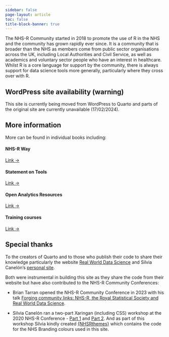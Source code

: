 ```yaml
---
sidebar: false
page-layout: article
toc: false
title-block-banner: true
---
```


The NHS-R Community started in 2018 to promote the use of R in the NHS and the community has grown rapidly ever since. 
It is a community that is broader than the NHS as members come from public sector organisations across the UK, including Local Authorities and Civil Service, as well as academics and voluntary sector people who have an interest in healthcare. 
Whilst R is a core language for support by the community, there is always support for data science tools more generally, particularly where they cross over with R.

:::{.callout-warning collapse=false appearance='default' icon=true}
## WordPress site availability (warning)
This site is currently being moved from WordPress to Quarto and parts of the original site are currently unavailable (17/02/2024).
:::


## More information

More can be found in individual books including:

::: grid
::: g-col-3
#### NHS-R Way

::: {#NHSRWay}
:::

[Link →](https://nhsrway.nhsrcommunity.com/){.about-links .subtitle}
:::

::: g-col-3
#### Statement on Tools

::: {#statement-on-tools}
:::

[Link →](https://tools.nhsrcommunity.com/){.about-links .subtitle}
:::

::: g-col-3
#### Open Analytics Resources

::: {#open-analytics-resources}
:::

[Link →](https://resources.nhsrcommunity.com/){.about-links .subtitle}
:::

::: g-col-3
#### Training courses

::: {#training-courses}
:::

[Link →](http://training.nhsrcommunity.com/){.about-links .subtitle}
:::
:::


## Special thanks

To the creators of Quarto and to those who publish their code to share their knowledge particularly the website [Real World Data Science](https://realworlddatascience.net/) and Silvia Canelón's [personal site](https://silviacanelon.com/).

Both were instrumental in building this site as they share the code from their website but have also contributed to the NHS-R Community Conferences:

* Brian Tarran opened the NHS-R Community Conference in 2023 with his talk [Forging community links: NHS-R, the Royal Statistical Society and Real World Data Science](https://www.youtube.com/watch?v=8jcPwD8x8WE&t=18953s).

* Silvia Canelón ran a two-part Xaringan (including CSS) workshop at the 2020 NHS-R Conference - [Part 1](https://www.youtube.com/watch?v=M3skTMQbCD0) and [Part 2](https://youtu.be/cAtpZxW4bTI?si=NXNA_TeWLlUtovBj). 
And as part of this workshop Silvia kindly created [{NHSRthemes}](https://github.com/nhs-r-community/NHSRtheme) which contains the code for the NHS Branding colours used in this site.